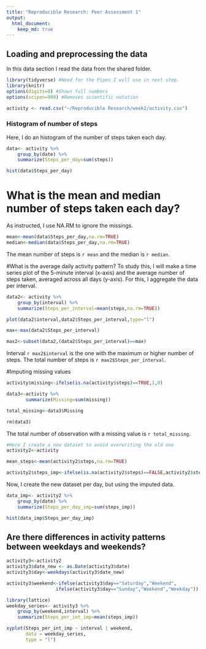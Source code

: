 ```yaml
---
title: "Reproducible Research: Peer Assessment 1"
output: 
  html_document: 
    keep_md: true
---
```



## Loading and preprocessing the data
In this data section I read the data from the shared folder. 

```r
library(tidyverse) #Need for the Pipes I will use in next step.
library(knitr)
options(digits=0) #Shows full numbers
options(scipen=999) #Removes scientific notation

activity <- read.csv("~/Reproducible Research/week2/activity.csv")
```

### Histogram of number of steps
Here, I do an histogram of the number of steps taken each day.

```r
data<- activity %>% 
    group_by(date) %>% 
    summarize(Steps_per_day=sum(steps))

hist(data$Steps_per_day)
```

# What is the mean and median number of steps taken each day? 
As instructed, I use NA.RM to ignore the missings. 
```r
mean<-mean(data$Steps_per_day,na.rm=TRUE)
median<-median(data$Steps_per_day,na.rm=TRUE)
```

The mean number of steps is `r mean` and the median is `r median`. 

#What is the average daily activity pattern?
To study this, I will make a time series plot of the 5-minute interval (x-axis) and the average number of steps taken, averaged across all days (y-axis). For this, I aggregate the data per interval.

```r
data2<- activity %>% 
    group_by(interval) %>% 
    summarize(Steps_per_interval=mean(steps,na.rm=TRUE))

plot(data2$interval,data2$Steps_per_interval,type="l")

max<-max(data2$Steps_per_interval)

max2<-subset(data2,(data2$Steps_per_interval)==max)
```

Interval `r max2$interval` is the one with the maximum or higher number of steps. The total number of steps is `r max2$Steps_per_interval`.

#Imputing missing values
```r
activity$missing<-ifelse(is.na(activity$steps)==TRUE,1,0)

data3<-activity %>% 
       summarize(Missing=sum(missing))

total_missing<-data3$Missing

rm(data3)
```

The total number of observation with a missing value is `r total_missing`.

```r
#Here I create a new dataset to avoid overwriting the old one
activity2<-activity

mean_steps<-mean(activity2$steps,na.rm=TRUE)

activity2$steps_imp<-ifelse(is.na(activity2$steps)==FALSE,activity2$steps,mean_steps)
```

Now, I create the new dataset per day, but using the imputed data.

```r
data_imp<- activity2 %>% 
    group_by(date) %>% 
    summarize(Steps_per_day_imp=sum(steps_imp))

hist(data_imp$Steps_per_day_imp)
```

## Are there differences in activity patterns between weekdays and weekends?
```r
activity3<-activity2
activity3$date_new <- as.Date(activity3$date)
activity3$day<-weekdays(activity3$date_new)

activity3$weekend<-ifelse(activity3$day=="Saturday","Weekend",
                  ifelse(activity3$day=="Sunday","Weekend","Weekday"))
```

```r
library(lattice)
weekday_series<- activity3 %>% 
    group_by(weekend,interval) %>% 
    summarize(Steps_per_int_imp=mean(steps_imp))

xyplot(Steps_per_int_imp ~ interval | weekend,
       data = weekday_series,
       type = "l")
```
